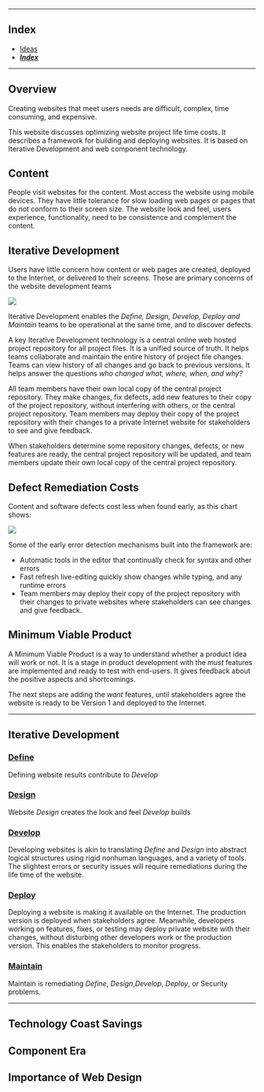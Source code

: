 


---

## Index

<article className="prose prose-lg">

- [ Ideas](ideas)
- [ ***Index***](newIndex)

</article>

---


## Overview

Creating websites that meet users needs are difficult, complex, time consuming, and expensive.


This website discusses optimizing website project life time costs. It describes a  framework for building and deploying websites. It is based on Iterative Development and web component technology.


## Content

People visit websites for the content. Most access the website using mobile devices. They have little tolerance for slow loading web pages or pages that do not conform to their screen size. The website look and feel, users experience, functionality, need to be consistence and complement the content.

## Iterative Development

Users have little concern how content or web pages are created, deployed to the Internet, or delivered to their screens. These are primary concerns of the website development teams

<Image src="/IterativeDev.png" width={455} height={455} />

Iterative Development enables the *Define, Design, Develop, Deploy and Maintain* teams to be operational at the same time, and to discover defects. 

A key Iterative Development technology is a central online web hosted project repository for all project files. It is a unified source of truth. It helps teams collaborate and maintain the entire history of project file changes. Teams can view history of all changes and go back to previous versions. It helps answer the questions _who changed what, where, when, and why?_

All team members have their own local copy of the central project repository. They make changes, fix defects, add new features to their copy of the project repository, without interfering with others, or the central project repository. Team members may deploy their copy of the project repository with their changes to a private Internet website for stakeholders to see and give feedback.

When stakeholders determine some repository changes, defects, or new features are ready, the central project repository will be updated, and team members update their own local copy of the central project repository.

<!--
Some times companies may have little interest in how their websites are constructed, as long as they have the features and functionality needed to satisfy their users. The cost of error and security remediation, may cost a magnitude or more money than creating the websites.
-->

## Defect Remediation Costs

Content and software defects cost less when found early, as this chart shows:
 
<Image src="/bugFixChart.jpg" width={455} height={455} />

Some of the early error detection mechanisms built into the framework are:

- Automatic tools in the editor that continually check for syntax and other errors 
- Fast refresh live-editing quickly show changes while typing, and any runtime errors
- Team members may deploy their copy of the project repository with their changes to private websites where stakeholders can see changes and give feedback.

## Minimum Viable Product 

 A Minimum Viable Product is a way to understand whether a product idea will work or not. It is a stage in product development with the *must* features are implemented and ready to test with end-users. It gives feedback about the positive aspects and shortcomings.
 
 The next steps are adding the *want* features, until stakeholders agree the website is ready to be Version 1 and deployed to the Internet.

---

## Iterative Development

### [Define](Iterative/Define/define)

Defining website results contribute to *Develop*


### [Design](Iterative/Design/design)

Website *Design* creates the look and feel *Develop* builds 


### [Develop](Iterative/Develop/develop)

Developing websites is akin to translating *Define* and *Design* into abstract logical structures using rigid nonhuman languages, and a variety of tools. The slightest errors or security issues will require remediations during the life time of the website.


### [Deploy](Iterative/Deploy/deploy)

Deploying a website is making it available on the Internet. The production version is deployed when stakeholders agree. Meanwhile, developers working on features, fixes, or testing may deploy private website with their changes, without disturbing other developers work or the production version. This enables the stakeholders to monitor progress.


### [Maintain](Iterative/Maintain/maintain)

Maintain is remediating *Define*, *Design*,*Develop*, *Deploy*, or Security problems.

---

## Technology Coast Savings

## Component Era



## Importance of Web Design